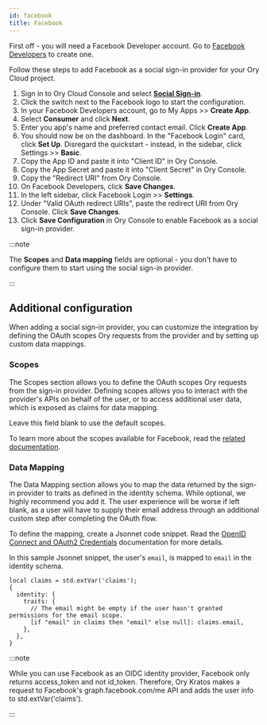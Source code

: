 ```yaml
---
id: facebook
title: Facebook
---
```


First off - you will need a Facebook Developer account. Go to
[Facebook Developers](https://developers.facebook.com/docs/development/register)
to create one.

Follow these steps to add Facebook as a social sign-in provider for your Ory
Cloud project.

1. Sign in to Ory Cloud Console and select
   [**Social Sign-in**](https://console.ory.sh/projects/current/social-signin).
2. Click the switch next to the Facebook logo to start the configuration.
3. In your Facebook Developers account, go to My Apps >> **Create App**.
4. Select **Consumer** and click **Next**.
5. Enter you app's name and preferred contact email. Click **Create App**.
6. You should now be on the dashboard. In the "Facebook Login" card, click **Set
   Up**. Disregard the quickstart - instead, in the sidebar, click Settings >>
   **Basic**.
7. Copy the App ID and paste it into "Client ID" in Ory Console.
8. Copy the App Secret and paste it into "Client Secret" in Ory Console.
9. Copy the "Redirect URI" from Ory Console.
10. On Facebook Developers, click **Save Changes**.
11. In the left sidebar, click Facebook Login >> **Settings**.
12. Under "Valid OAuth redirect URIs", paste the redirect URI from Ory Console.
    Click **Save Changes**.
13. Click **Save Configuration** in Ory Console to enable Facebook as a social
    sign-in provider.

:::note

The **Scopes** and **Data mapping** fields are optional - you don't have to
configure them to start using the social sign-in provider.

:::

## Additional configuration

When adding a social sign-in provider, you can customize the integration by
defining the OAuth scopes Ory requests from the provider and by setting up
custom data mappings.

### Scopes

The Scopes section allows you to define the OAuth scopes Ory requests from the
sign-in provider. Defining scopes allows you to interact with the provider's
APIs on behalf of the user, or to access additional user data, which is exposed
as claims for data mapping.

Leave this field blank to use the default scopes.

To learn more about the scopes available for Facebook, read the
[related documentation](https://developers.facebook.com/docs/permissions/reference/).

### Data Mapping

The Data Mapping section allows you to map the data returned by the sign-in
provider to traits as defined in the identity schema. While optional, we highly
recommend you add it. The user experience will be worse if left blank, as a user
will have to supply their email address through an additional custom step after
completing the OAuth flow.

To define the mapping, create a Jsonnet code snippet. Read the
[OpenID Connect and OAuth2 Credentials](../../kratos/concepts/credentials/openid-connect-oidc-oauth2.mdx)
documentation for more details.

In this sample Jsonnet snippet, the user's `email`, is mapped to `email` in the
identity schema.

```facebook.jsonnet
local claims = std.extVar('claims');
{
  identity: {
    traits: {
      // The email might be empty if the user hasn't granted permissions for the email scope.
      [if "email" in claims then "email" else null]: claims.email,
    },
  },
}
```

:::note

While you can use Facebook as an OIDC identity provider, Facebook only returns
access_token and not id_token. Therefore, Ory Kratos makes a request to
Facebook's graph.facebook.com/me API and adds the user info to
std.extVar('claims').

:::

